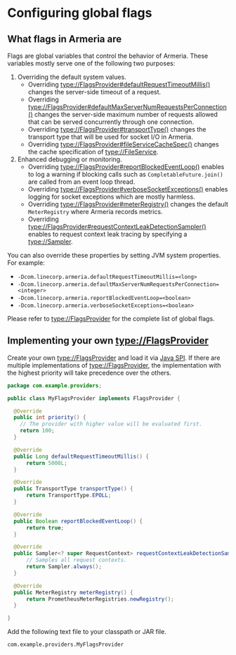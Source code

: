 # Configuring global flags

## What flags in Armeria are

Flags are global variables that control the behavior of Armeria.
These variables mostly serve one of the following two purposes:

1. Overriding the default system values.
    - Overriding <type://FlagsProvider#defaultRequestTimeoutMillis()> changes the server-side timeout of a request.
    - Overriding <type://FlagsProvider#defaultMaxServerNumRequestsPerConnection()> changes the server-side maximum number of requests
      allowed that can be served concurrently through one connection.
    - Overriding <type://FlagsProvider#transportType()> changes the transport type that will be used for socket I/O in Armeria.
    - Overriding <type://FlagsProvider#fileServiceCacheSpec()> changes the cache specification of <type://FileService>.
2. Enhanced debugging or monitoring.
    - Overriding <type://FlagsProvider#reportBlockedEventLoop()> enables to log a warning if blocking calls
      such as `CompletableFuture.join()` are called from an event loop thread.
    - Overriding <type://FlagsProvider#verboseSocketExceptions()> enables logging for socket exceptions which are mostly harmless.
    - Overriding <type://FlagsProvider#meterRegistry()> changes the default `MeterRegistry` where Armeria records metrics.
    - Overriding <type://FlagsProvider#requestContextLeakDetectionSampler()> enables to request context leak tracing by specifying
      a <type://Sampler>.

You can also override these properties by setting JVM system properties. For example:
- `-Dcom.linecorp.armeria.defaultRequestTimeoutMillis=<long>`
- `-Dcom.linecorp.armeria.defaultMaxServerNumRequestsPerConnection=<integer>`
- `-Dcom.linecorp.armeria.reportBlockedEventLoop=<boolean>`
- `-Dcom.linecorp.armeria.verboseSocketExceptions=<boolean>`

<Tip>

  Please refer to <type://FlagsProvider> for the complete list of global flags.

</Tip>

## Implementing your own <type://FlagsProvider>

Create your own <type://FlagsProvider> and load it via [Java SPI](https://docs.oracle.com/javase/tutorial/sound/SPI-intro.html).
If there are multiple implementations of <type://FlagsProvider>, the implementation with the highest priority will take precedence over the others.

```java filename=MyFlagsProvider.java
package com.example.providers;

public class MyFlagsProvider implements FlagsProvider {

  @Override
  public int priority() {
    // The provider with higher value will be evaluated first.
    return 100;
  }

  @Override
  public Long defaultRequestTimeoutMillis() {
      return 5000L;
  }

  @Override
  public TransportType transportType() {
      return TransportType.EPOLL;
  }

  @Override
  public Boolean reportBlockedEventLoop() {
      return true;
  }

  @Override
  public Sampler<? super RequestContext> requestContextLeakDetectionSampler() {
      // Samples all request contexts.
      return Sampler.always();
  }

  @Override
  public MeterRegistry meterRegistry() {
      return PrometheusMeterRegistries.newRegistry();
  }

}
```

Add the following text file to your classpath or JAR file.

```text filename=META-INF/services/com.linecorp.armeria.common.FlagsProvider
com.example.providers.MyFlagsProvider
```
